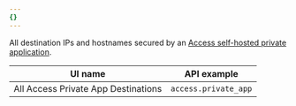```yaml
---
{}
---
```


All destination IPs and hostnames secured by an [Access self-hosted private application](/cloudflare-one/applications/non-http/self-hosted-private-app/).

| UI name                             | API example          |
| ----------------------------------- | -------------------- |
| All Access Private App Destinations | `access.private_app` |
